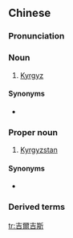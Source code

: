 ==Chinese==
{{zh-forms|s=吉尔吉斯|gloss=-}}

===Pronunciation===
{{zh-pron
|m=jí'ěrjísī
|c=gat1 ji5 gat1 si1
|mn=xm:kiat-ní-kiat-su/qz:kiat-ní-kiat-sir/zz:kit-jíⁿ-kit-su
|cat=n,pn
}}

===Noun===
{{zh-noun}}

# [[Kyrgyz]]

====Synonyms====
* {{zh-l|吉利吉斯}}

===Proper noun===
{{zh-proper}}

# {{lb|zh|Taiwan}} [[Kyrgyzstan]]

====Synonyms====
* {{qualifier|Mainland China}} {{zh-l|吉爾吉斯斯坦}}

===Derived terms===
{{zh-der|吉爾吉斯斯坦|吉爾吉斯人|吉爾吉斯共和國}}

[[tr:吉爾吉斯]]
